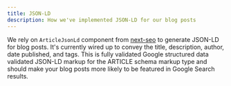 ```yaml
---
title: JSON-LD
description: How we've implemented JSON-LD for our blog posts
---
```


We rely on `ArticleJsonLd` component from [next-seo](https://github.com/garmeeh/next-seo) to generate JSON-LD for blog posts. It's currently wired up to convey the title, description, author, date published, and tags. This is fully validated Google structured data validated JSON-LD markup for the ARTICLE schema markup type and should make your blog posts more likely to be featured in Google Search results.
